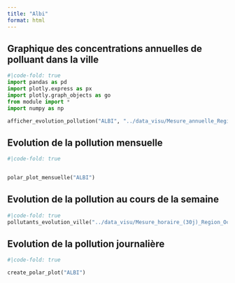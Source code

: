 ```yaml
---
title: "Albi"
format: html
---
```


## Graphique des concentrations  annuelles de polluant dans la ville
```python
#|code-fold: true
import pandas as pd
import plotly.express as px
import plotly.graph_objects as go
from module import *
import numpy as np

afficher_evolution_pollution("ALBI", "../data_visu/Mesure_annuelle_Region_Occitanie_Polluants_Principaux.csv",['NO2', 'PM2.5', 'PM10', 'NOX', 'NO'])
```

## Evolution de la pollution mensuelle 
```python
#|code-fold: true


polar_plot_mensuelle("ALBI")
```

## Evolution de la pollution au cours de la semaine
```python
#|code-fold: true
pollutants_evolution_ville("../data_visu/Mesure_horaire_(30j)_Region_Occitanie_Polluants_Reglementaires.csv",['NO2', 'PM2.5', 'PM10', 'NOX', 'NO'],"ALBI")
```

## Evolution de la pollution journalière
```python
#|code-fold: true

create_polar_plot("ALBI")
```